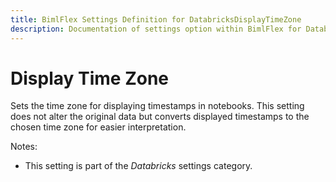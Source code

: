 ---
title: BimlFlex Settings Definition for DatabricksDisplayTimeZone
description: Documentation of settings option within BimlFlex for DatabricksDisplayTimeZone
---
<head>
  <meta name="varigenceProduct" content="BimlFlex"></meta>
  <meta name="varigenceArticleType" content="Reference"></meta>
</head>


# Display Time Zone

Sets the time zone for displaying timestamps in notebooks. This setting does not alter the original data but converts displayed timestamps to the chosen time zone for easier interpretation.

Notes:

* This setting is part of the *Databricks* settings category.

